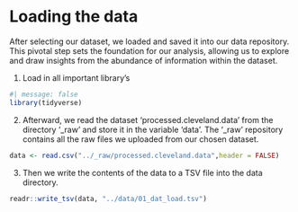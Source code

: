 # Loading the data

After selecting our dataset, we loaded and saved it into our data repository. This pivotal step sets the foundation for our analysis, allowing us to explore and draw insights from the abundance of information within the dataset.

1.  Load in all important library's

```r
#| message: false
library(tidyverse)

```

2.  Afterward, we read the dataset 'processed.cleveland.data' from the directory '\_raw' and store it in the variable 'data'. The '\_raw' repository contains all the raw files we uploaded from our chosen dataset.

```r
data <- read.csv("../_raw/processed.cleveland.data",header = FALSE)
```

3.  Then we write the contents of the data to a TSV file into the data directory.

```r
readr::write_tsv(data, "../data/01_dat_load.tsv")
```
